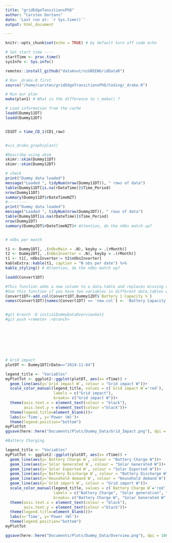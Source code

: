 ```yaml
---
title: "gridEdgeTansitionsPhD"
author: "Carsten Dortans"
date: 'Last run at: `r Sys.time()`'
output: html_document

---
```



```r
knitr::opts_chunk$set(echo = TRUE) # by default turn off code echo
```

```r
# Set start time ----
startTime <- proc.time()
sysInfo <- Sys.info()
```

```r

remotes::install_github("dataknut/nzGREENGridDataR")

```

```r

# Run _drake.R first 
source("/home/carsten/gridEdgeTransitionsPhD/Coding/_drake.R")

# Run our plan
make(plan1) # What is the difference to r_make() ?

# Load information from the cache 
loadd(Dummy11DT)
loadd(Dummy12DT)


CD1DT = time_CD_1(CD1_raw)


#vis_drake_graph(plan1)

```











```r
#Describe using skim
skimr::skim(Dummy11DT)
skimr::skim(Dummy12DT)
```

```r



# check
print("Dummy data loaded")
message("Loaded ", tidyNum(nrow(Dummy11DT)), " rows of data")
table(Dummy11DT[is.na(rDateTime)]$Time_Period)
nrow(Dummy11DT)
summary(Dummy11DT$rDateTimeNZT)
#---------
print("Dummy data loaded")
message("Loaded ", tidyNum(nrow(Dummy2DT)), " rows of data")
table(Dummy1DT[is.na(rDateTime)]$Time_Period)
nrow(Dummy2DT)
summary(Dummy2DT$rDateTimeNZT)# Attention, do the nObs match up?


# nObs per month

t1 <- Dummy1DT[, .(nObsMain = .N), keyby = .(rMonth)]
t2 <- Dummy2DT[, .(nObsInverter = .N), keyby = .(rMonth)]
t1 <- t1[, nObsInverter:= t2$nObsInverter]
kableExtra::kable(t1, caption = "N obs per date") %>%
kable_styling() # Attention, do the nObs match up?
```

```r



loadd(Convert1DT)

#This function adds a new column to a data.table and replaces missing values with NA
#Use this function if you have two variables in different data.tables with unequal length
Convert1DT<-add.col(Convert1DT,Dummy12DT$`Battery 1 Capacity %`)
names(Convert1DT)[names(Convert1DT) == 'new.col'] <- 'Battery Capacity %' #Renames the copied column


#git branch -D initialDummyDataOverviewSet1
#git push <remote> :<branch>









```

```r
# Grid impact
plotDT <- Dummy1DT[rDate=="2019-11-04"]

legend_title <- "Variables"
myPlotTot <- ggplot2::ggplot(plotDT, aes(x= rTime)) +
  geom_line(aes(y=`Grid impact W`, colour = "Grid impact W"))+
  scale_color_manual(legend_title, values = c(`Grid impact W`='red'), 
                     labels = c("Grid impact"),
                     breaks= c("Grid impact W"))+
  theme(axis.text.x = element_text(colour = "black"),
        axis.text.y = element_text(colour ="black"))+
  theme(legend.title=element_blank())+
  labs(x='Time', y='Power (W)')+
  theme(legend.position="bottom")
myPlotTot
ggsave(here::here("Documents/Plots/Dummy_Data/Grid_Impact.png"), dpi = 1000)

#Battery Charging

legend_title <- "Variables"
myPlotTot <- ggplot2::ggplot(plotDT, aes(x= rTime)) +
  geom_line(aes(y=`Battery Charge W`, colour = "Battery Charge W"))+
  geom_line(aes(y=`Solar Generated W`, colour = "Solar Generated W"))+
  geom_line(aes(y=`Solar Exported W`, colour = "Solar Exported W"))+
  geom_line(aes(y=`Battery Discharge W`, colour = "Battery Discharge W"))+
  geom_line(aes(y=`Household demand W`, colour = "Household demand W"))+
  geom_line(aes(y=`Grid import W`, colour = "Grid import W"))+
  scale_color_manual(legend_title, values = c(`Battery Charge W`='red', `Solar Generated W`='orange', `Solar Exported W`='blue', `Battery Discharge W`='black', `Household demand W`='green', `Grid import W`='purple'), 
                     labels = c("Battery Charge", "Solar generation", "Solar export", "Battery Discharge", "Household demand", "Grid import"),
                     breaks= c("Battery Charge W", "Solar Generated W", "Solar Exported W", "Battery Discharge W", "Household demand W", "Grid import W"))+
  theme(axis.text.x = element_text(colour = "black"),
        axis.text.y = element_text(colour ="black"))+
  theme(legend.title=element_blank())+
  labs(x='Time', y='Power (W)')+
  theme(legend.position="bottom")
myPlotTot

ggsave(here::here("Documents/Plots/Dummy_Data/Overview.png"), dpi = 1000)







```
